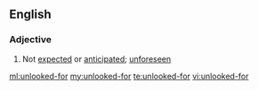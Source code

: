 ==English==

===Adjective===
{{en-adj}}

# Not [[expected]] or [[anticipated]]; [[unforeseen]]

[[ml:unlooked-for]]
[[my:unlooked-for]]
[[te:unlooked-for]]
[[vi:unlooked-for]]